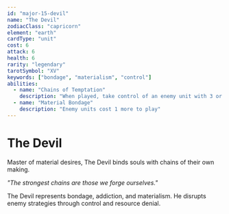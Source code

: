 ```yaml
---
id: "major-15-devil"
name: "The Devil"
zodiacClass: "capricorn"
element: "earth"
cardType: "unit"
cost: 6
attack: 6
health: 6
rarity: "legendary"
tarotSymbol: "XV"
keywords: ["bondage", "materialism", "control"]
abilities:
  - name: "Chains of Temptation"
    description: "When played, take control of an enemy unit with 3 or less attack until end of turn"
  - name: "Material Bondage"
    description: "Enemy units cost 1 more to play"
---
```


# The Devil

Master of material desires, The Devil binds souls with chains of their own making.

*"The strongest chains are those we forge ourselves."*

The Devil represents bondage, addiction, and materialism. He disrupts enemy strategies through control and resource denial.